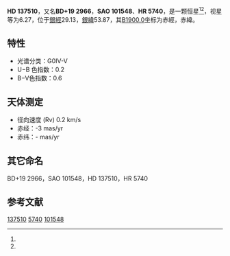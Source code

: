{{Starbox begin
| name = HD 137510
}}
{{Starbox observe
| epoch = [[J2000.0|J2000.0]]
| constell = {{星座名待查}}<ref name=SIMBAD>{{cite web
 | url=http://simbad.u-strasbg.fr/simbad/sim-id?Ident=HR+5740
 | title=Pulsating variable Star
 | publisher=Centre de Données astronomiques de Strasbourg
 | work=SIMBAD
 | accessdate=2012-07-13
 | archive-date=2016-03-17
 | archive-url=https://web.archive.org/web/20160317141136/http://simbad.u-strasbg.fr/simbad/sim-id?Ident=HR+5740
 | dead-url=no
 }}</ref><ref name=DATA>{{cite web
 | url=http://vizier.u-strasbg.fr/viz-bin/VizieR-5?-out.add=.&-source=5050&-corr=PK=HR&-out.max=9999&HR=5740
 | title=VizieR Detailed Page
 | accessdate=2012-07-13
 | archive-date=2016-03-04
 | archive-url=https://web.archive.org/web/20160304222015/http://vizier.u-strasbg.fr/viz-bin/VizieR-5?-out.add=.&-source=5050&-corr=PK=HR&-out.max=9999&HR=5740
 | dead-url=no
 }}</ref>
| 星官 = 
| ra = {{RA|15|25|53.3}}<ref name=SIMBAD /><ref name=DATA />
| dec = {{DEC|+19|28|51}}<ref name=SIMBAD /><ref name=DATA />
| appmag_v = 6.27<ref name=SIMBAD /><ref name=DATA />
}}
{{Starbox character
| class = G0IV-V<ref name=SIMBAD /><ref name=DATA />
| b-v = 0.6<ref name=SIMBAD /><ref name=DATA />
| u-b = 0.2<ref name=SIMBAD /><ref name=DATA />
| r-i = <ref name=SIMBAD /><ref name=DATA />
| variable = 
}}
{{Starbox astrometry
| radial_v = 0.2
| prop_mo_ra = -3
| parallax = 
| p_error = 
}}
{{Starbox catalog
| names =BD+19 2966，[[SAO星表|SAO]] 101548，[[HD星表|HD]] 137510，[[HR星表|HR]] 5740}}
{{Starbox reference |Simbad=HR+5740}}
{{Starbox end}}

'''HD 137510'''，又名'''BD+19 2966'''，'''SAO 101548'''、'''HR 5740'''，是一颗恒星<ref name=SIMBAD /><ref name=DATA />，视星等为6.27，位于[[銀道座標系|銀經]]29.13，[[銀道座標系|銀緯]]53.87，其[[B1900.0|B1900.0]]坐标为赤經{{RA|15|21|23.3}}，赤緯{{DEC|+19|53.87|55}}。

==特性==
*光谱分类：G0IV-V
*U−B 色指数：0.2
*B−V色指数：0.6

==天体测定==	
*径向速度 (Rv)	0.2 km/s
*赤经：-3 mas/yr
*赤纬：- mas/yr

==其它命名==
BD+19 2966，SAO 101548，HD 137510，HR 5740 

== 参考文献 ==
{{reflist}}

{{star-stub}}

[[Category:HD和HDE天體|137510]]
[[Category:HR天體|5740]]
[[Category:SAO天體|101548]]
